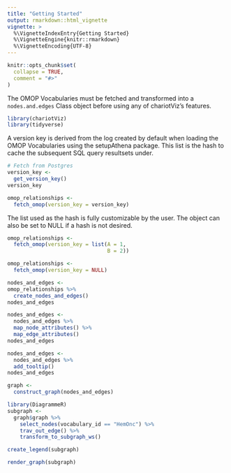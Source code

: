 ```yaml
---
title: "Getting Started"
output: rmarkdown::html_vignette
vignette: >
  %\VignetteIndexEntry{Getting Started}
  %\VignetteEngine{knitr::rmarkdown}
  %\VignetteEncoding{UTF-8}
---
```


```r
knitr::opts_chunk$set(
  collapse = TRUE,
  comment = "#>"
)
```

The OMOP Vocabularies must be fetched and transformed into a `nodes.and.edges` Class object before 
using any of chariotViz's features.  

```r
library(chariotViz)
library(tidyverse)
```

A version key is derived from the log created by default when loading the OMOP Vocabularies 
using the setupAthena package. This list is the hash to cache the subsequent SQL query resultsets 
under.  

```r
# Fetch from Postgres  
version_key <- 
  get_version_key()
version_key
```

```r
omop_relationships <-
  fetch_omop(version_key = version_key)
```

The list used as the hash is fully customizable by the user. The object can also be set to NULL if a hash is not desired. 

```r
omop_relationships <- 
  fetch_omop(version_key = list(A = 1, 
                                B = 2))

omop_relationships <- 
  fetch_omop(version_key = NULL)
```

```r
nodes_and_edges <-
omop_relationships %>%
  create_nodes_and_edges()
nodes_and_edges
```

```r
nodes_and_edges <- 
  nodes_and_edges %>%
  map_node_attributes() %>%
  map_edge_attributes()
nodes_and_edges
```

```r
nodes_and_edges <- 
  nodes_and_edges %>% 
  add_tooltip()
nodes_and_edges
```

```r
graph <- 
  construct_graph(nodes_and_edges)
```

```r
library(DiagrammeR)
subgraph <- 
  graph$graph %>% 
    select_nodes(vocabulary_id == "HemOnc") %>%
    trav_out_edge() %>%
    transform_to_subgraph_ws() 

create_legend(subgraph)

render_graph(subgraph)
```

